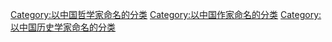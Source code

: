 [[Category:以中国哲学家命名的分类|Category:以中国哲学家命名的分类]]
[[Category:以中国作家命名的分类|Category:以中国作家命名的分类]]
[[Category:以中国历史学家命名的分类|Category:以中国历史学家命名的分类]]